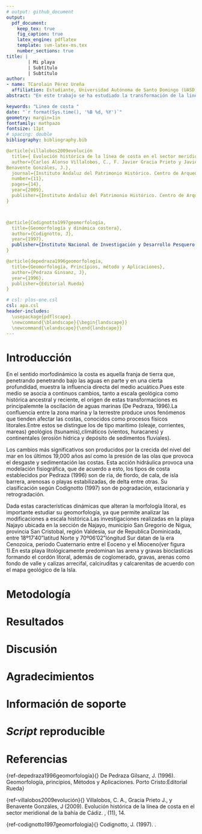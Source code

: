 ```yaml
---
# output: github_document
output: 
  pdf_document:
    keep_tex: true
    fig_caption: true
    latex_engine: pdflatex
    template: svm-latex-ms.tex
    number_sections: true
title: | 
        | Mi playa
        | Subtítulo
        | Subtítulo
author:
- name: TCarolain Pérez Ureña
  affiliation: Estudiante, Universidad Autónoma de Santo Domingo (UASD)
abstract: "En este trabajo se ha estudiado la transformación de la linea costera en playa Najayo, San Cristóbal sur de República Dominicana analizando imágenes satelitales de años anteriores y comparándolas con imágenes aéreas actuales. Para ello, se examinaron las fotos de los últimos 30 años  para ver evidencia del cambio en el trazado de la linea. Los fenomenos atmosfericos, crecida del nivel del mar y la actividad humana han sido los factores determinantes en dicho cambio."

keywords: "Linea de costa "
date: "`r format(Sys.time(), '%B %d, %Y')`"
geometry: margin=1in
fontfamily: mathpazo
fontsize: 11pt
# spacing: double
bibliography: bibliography.bib 

@article{villalobos2009evolución
  title={ Evolución histórica de la línea de costa en el sector meridional de la bahía de Cádiz},
  author={Carlos Alonso Villalobos, C., F. Javier Gracia Prieto y Javier
Benavente Gonzáles, J.},
  journal={Instituto Andaluz del Patrimonio Histórico. Centro de Arqueología Subacuática. },
  number={11},
  pages={14},
  year={2009},
  publisher={Instituto Andaluz del Patrimonio Histórico. Centro de Arqueología Subacuática. }
}



@article{Codignotto1997geomorfología,
  title={Geomorfología y dinámica costera},
  author={Codignotto, J},
  year={1997},
  publisher={Instituto Nacional de Investigación y Desarrollo Pesquero (INIDEP): Mar del ~…}
}

@article{depedraza1996geomorfología,
  title={Geomorfología, Princípios, método y Aplicaciones},
  author={Pedraza Ginsanz, J},
  year={1996},
  publisher={Editorial Rueda}
}

# csl: plos-one.csl
csl: apa.csl
header-includes:
  \usepackage{pdflscape}
  \newcommand{\blandscape}{\begin{landscape}}
  \newcommand{\elandscape}{\end{landscape}}
---
```


# Introducción

En el sentido morfodinámico la costa es aquella franja de tierra que, penetrando penetrando bajo las aguas en parte y en una cierta profundidad, muestra la influencia directa del medio acuático.Pues este medio se asocia a continuos cambios, tanto a escala geológica como histórica ancestral y reciente, el origen de estas transformaciones es principalemnte la oscilación de aguas marinas (De Pedraza, 1996).La confluencia entre la zona marina y la terrestre produce unos fenómenos que tienden afectar las costas, conocidos como procesos físicos litorales.Entre estos se distingue los de tipo marítimo (oleaje, corrientes, mareas) geológios (tsunamis),climáticos (vientos, huracanes) y continentales (erosión hídrica y depósito de sedimentos fluviales).

Los cambios más significativos son producidos por la crecida del nivel del mar en los últimos 19,000 años así como la presión de las olas que provoca el desgaste y sedimentación las costas. Esta acción hidráulica provoca una modelación fisiográfica, que de acuerdo a esto, los tipos de costa establecidos por Pedraza (1996) son de ría, de fiordo, de cala, de isla barrera, arenosas o playas estabilizadas, de delta entre otras. Su clasificación según Codignotto (1997) son de pogradación, estacionaria y retrogradación.

Dada estas características dinámicas que alteran la morfología litoral, es importante estudiar su geomorfología, ya que permite analizar las modificaciones a escala histórica.Las investigaciones realizadas en la playa Najayo ubicada en la sección de Najayo, municipio San Gregorio de Nigua, provincia San Cristobal, región Valdesia, sur de Republica Dominicada, entre 18º17'40"latitud Norte y 70º06'02"lóngitud Sur datan de la era Cenozoica, periodo Cuaternario entre el Eoceno y el Mioceno(ver figura 1).En esta playa litológicamente predominan las arena y gravas bioclasticas formando el cordón litoral, además de coglomerado, gravas, arenas como fondo de valle y calizas arrecifal, calciruditas y calcarenitas de acuerdo con el mapa geológico de la Isla.






\ldots

# Metodología

\ldots

# Resultados

\ldots

# Discusión

# Agradecimientos

# Información de soporte

\ldots

# *Script* reproducible

\ldots

# Referencias

{ref-depedraza1996geomorfología}{}
De Pedraza Gilsanz, J. (1996). Geomorfología, principios, Métodos y Aplicaciones. Porto Cristo:Editorial Rueda}

{ref-villalobos2009evolución}{}
 Villalobos, C. A., Gracia Prieto J., y 
Benavente Gonzáles, J (2009). Evolución histórica de la línea de costa en el sector meridional de la bahía de Cádiz. \emph{Instituto Andaluz del Patrimonio Histórico. Centro de Arqueología Subacuática.}, (11), 14.


{ref-codignotto1997geomorfologia}{}
Codignotto, J. (1997). \emph{Geomorfología y dinámica costera}.

